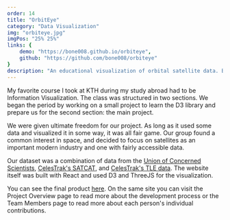 ```yaml
---
order: 14
title: "OrbitEye"
category: "Data Visualization"
img: "orbiteye.jpg"
imgPos: "25% 25%"
links: {
    demo: "https://bone008.github.io/orbiteye",
    github: "https://github.com/bone008/orbiteye"
}
description: "An educational visualization of orbital satellite data. Built in React with D3 and ThreeJS for a class project at KTH."
---
```


My favorite course I took at KTH during my study abroad had to be Information Visualization. The class was structured in two sections. We began the period by working on a small project to learn the D3 library and prepare us for the second section: the main project.

We were given ultimate freedom for our project. As long as it used some data and visualized it in some way, it was all fair game. Our group found a common interest in space, and decided to focus on satellites as an important modern industry and one with fairly accessible data.

Our dataset was a combination of data from the [Union of Concerned Scientists](https://www.ucsusa.org/resources/satellite-database), [CelesTrak's SATCAT](https://celestrak.com/satcat/search.php), and [CelesTrak's TLE data](https://celestrak.com/NORAD/elements/). The website itself was built with React and used D3 and ThreeJS for the visualization.

You can see the final product <a href={frontmatter.links.demo}>here</a>. On the same site you can visit the Project Overview page to read more about the development process or the Team Members page to read more about each person's individual contributions.